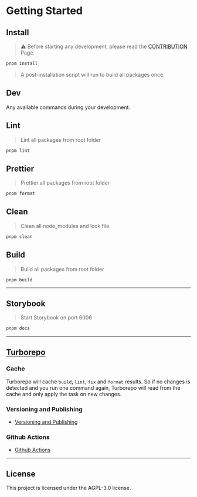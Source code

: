 
<Meta title="Introduction/Getting Started" />

# Getting Started

## Install

> ⚠️ Before starting any development, please read the [CONTRIBUTION](./CONTRIBUTING.md) Page.

```bash
pnpm install
```

> A post-installation script will run to build all packages once.

## Dev

Any available commands during your development.

## Lint

> Lint all packages from root folder

```bash
pnpm lint
```

## Prettier

> Prettier all packages from root folder

```bash
pnpm format
```

## Clean

> Clean all node_modules and lock file.

```bash
pnpm clean
```

## Build

> Build all packages from root folder

```bash
pnpm build
```

---

## Storybook

> Start Storybook on port 6006

```bash
pnpm docs
```

---

## [Turborepo](https://turborepo.org/)

### Cache

Turborepo will cache `build`, `lint`, `fix` and `format` results. So if no changes is detected and you run one command again, Turborepo will read from the cache and only apply the task on new changes.

### Versioning and Publishing

- [Versioning and Publishing](https://turborepo.org/docs/handbook/publishing-packages/versioning-and-publishing)

### Github Actions

- [Github Actions](https://turborepo.org/docs/ci/github-actions)

---

## License

This project is licensed under the AGPL-3.0 license.
